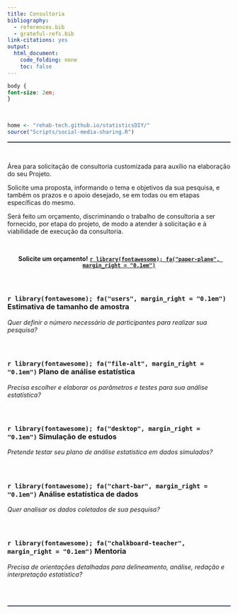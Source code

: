 ```yaml
---
title: Consultoria
bibliography:
  - references.bib
  - grateful-refs.bib
link-citations: yes
output:
  html_document:
    code_folding: none
    toc: false
---
```


```css
body {
font-size: 2em;
}
```

<br>

<!--script for sharing-->
<p align="right">
```r
home <- "rehab-tech.github.io/statisticsDIY/"
source("Scripts/social-media-sharing.R")
```
</p>

<!--script for generating HORIZONTAL LINE-->
<hr style="height:2px;border-width:0;color:#2C3E50;background-color:#2C3E50">

<br>

Área para solicitação de consultoria customizada para auxílio na elaboração do seu Projeto.

Solicite uma proposta, informando o tema e objetivos da sua pesquisa, e também os prazos e o apoio desejado, se em todas ou em etapas específicas do mesmo.

Será feito um orçamento, discriminando o trabalho de consultoria a ser fornecido, por etapa do projeto, de modo a atender à solicitação e à viabilidade de execução da consultoria.

<br>

<center> **Solicite um orçamento!** <a href="mailto:arthur_sf@icloud.com?subject=Orçamento: StatisticsDIY">**`r library(fontawesome); fa("paper-plane", margin_right = "0.1em")` **</a> </center>

<br>

## {#calculo}
<h3>**`r library(fontawesome); fa("users", margin_right = "0.1em")` Estimativa de tamanho de amostra**</h3>
<p>*Quer definir o número necessário de participantes para realizar sua pesquisa?*</p>

<br>

## {#plano}
<h3>**`r library(fontawesome); fa("file-alt", margin_right = "0.1em")` Plano de análise estatística**</h3>
<p>*Precisa escolher e elaborar os parâmetros e testes para sua análise estatística?*</p>

<br>

## {#simulacao}
<h3>**`r library(fontawesome); fa("desktop", margin_right = "0.1em")` Simulação de estudos**</h3>
<p>*Pretende testar seu plano de análise estatística em dados simulados?*</p>

<br>

## {#analise}
<h3>**`r library(fontawesome); fa("chart-bar", margin_right = "0.1em")` Análise estatística de dados**</h3>
<p>*Quer analisar os dados coletados de sua pesquisa?*</p>

<br>

## {#mentoria}
<h3>**`r library(fontawesome); fa("chalkboard-teacher", margin_right = "0.1em")` Mentoria**</h3>
<p>*Precisa de orientações detalhadas para delineamento, análise, redação e interpretação estatística?*</p>

<br>
<br>

<!--script for generating HORIZONTAL LINE-->
<hr style="height:2px;border-width:0;color:#2C3E50;background-color:#2C3E50">
